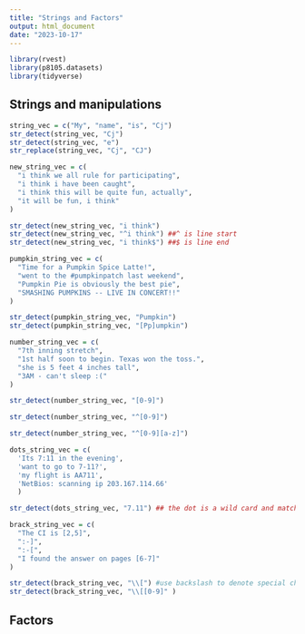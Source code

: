 ```yaml
---
title: "Strings and Factors"
output: html_document
date: "2023-10-17"
---
```



```r
library(rvest)
library(p8105.datasets)
library(tidyverse)
```



## Strings and manipulations
```r
string_vec = c("My", "name", "is", "Cj")
str_detect(string_vec, "Cj")
str_detect(string_vec, "e")
str_replace(string_vec, "Cj", "CJ")
```

```r
new_string_vec = c(
  "i think we all rule for participating",
  "i think i have been caught",
  "i think this will be quite fun, actually",
  "it will be fun, i think"
)

str_detect(new_string_vec, "i think")
str_detect(new_string_vec, "^i think") ##^ is line start
str_detect(new_string_vec, "i think$") ##$ is line end
```

```r
pumpkin_string_vec = c(
  "Time for a Pumpkin Spice Latte!",
  "went to the #pumpkinpatch last weekend",
  "Pumpkin Pie is obviously the best pie",
  "SMASHING PUMPKINS -- LIVE IN CONCERT!!"
)

str_detect(pumpkin_string_vec, "Pumpkin")
str_detect(pumpkin_string_vec, "[Pp]umpkin")
```

```r
number_string_vec = c(
  "7th inning stretch",
  "1st half soon to begin. Texas won the toss.",
  "she is 5 feet 4 inches tall",
  "3AM - can't sleep :("
)

str_detect(number_string_vec, "[0-9]") 

str_detect(number_string_vec, "^[0-9]")

str_detect(number_string_vec, "^[0-9][a-z]")
```

```r
dots_string_vec = c(
  'Its 7:11 in the evening',
  'want to go to 7-11?',
  'my flight is AA711',
  'NetBios: scanning ip 203.167.114.66'
  )

str_detect(dots_string_vec, "7.11") ## the dot is a wild card and matches anything

```


```r
brack_string_vec = c(
  "The CI is [2,5]",
  ":-]",
  ":-[",
  "I found the answer on pages [6-7]"
)

str_detect(brack_string_vec, "\\[") #use backslash to denote special character; backslash itself is also a special character so you need to do it again
str_detect(brack_string_vec, "\\[[0-9]" )


```


## Factors
